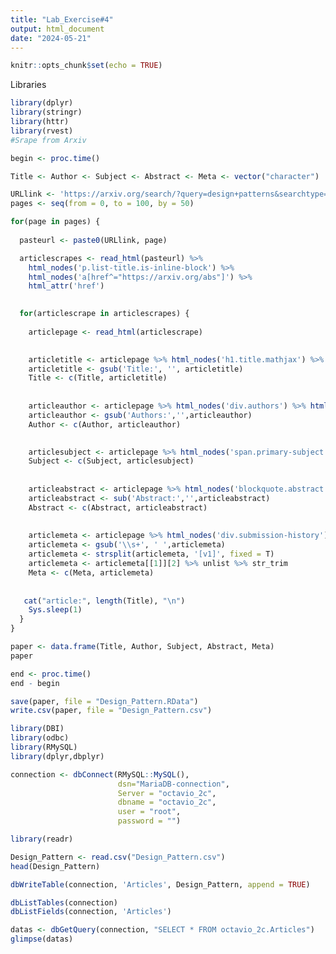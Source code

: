 ```yaml
---
title: "Lab_Exercise#4"
output: html_document
date: "2024-05-21"
---
```


```r
knitr::opts_chunk$set(echo = TRUE)
```

Libraries
```r
library(dplyr)
library(stringr)
library(httr)
library(rvest)
#Srape from Arxiv 

begin <- proc.time()

Title <- Author <- Subject <- Abstract <- Meta <- vector("character")

URLlink <- 'https://arxiv.org/search/?query=design+patterns&searchtype=all&source=header'
pages <- seq(from = 0, to = 100, by = 50)

for(page in pages) {
  
  pasteurl <- paste0(URLlink, page)

  articlescrapes <- read_html(pasteurl) %>% 
    html_nodes('p.list-title.is-inline-block') %>% 
    html_nodes('a[href^="https://arxiv.org/abs"]') %>% 
    html_attr('href')

  
  for(articlescrape in articlescrapes) {
  
    articlepage <- read_html(articlescrape)

    
    articletitle <- articlepage %>% html_nodes('h1.title.mathjax') %>% html_text(TRUE)
    articletitle <- gsub('Title:', '', articletitle)
    Title <- c(Title, articletitle)
    
    
    articleauthor <- articlepage %>% html_nodes('div.authors') %>% html_text(TRUE)
    articleauthor <- gsub('Authors:','',articleauthor)
    Author <- c(Author, articleauthor)
    

    articlesubject <- articlepage %>% html_nodes('span.primary-subject') %>% html_text(TRUE)
    Subject <- c(Subject, articlesubject)
    
  
    articleabstract <- articlepage %>% html_nodes('blockquote.abstract.mathjax') %>% html_text(TRUE)
    articleabstract <- sub('Abstract:','',articleabstract)
    Abstract <- c(Abstract, articleabstract)
    
  
    articlemeta <- articlepage %>% html_nodes('div.submission-history') %>% html_text(TRUE)
    articlemeta <- gsub('\\s+', ' ',articlemeta)
    articlemeta <- strsplit(articlemeta, '[v1]', fixed = T)
    articlemeta <- articlemeta[[1]][2] %>% unlist %>% str_trim
    Meta <- c(Meta, articlemeta)
    
    
   cat("article:", length(Title), "\n")
    Sys.sleep(1)
  }
}

paper <- data.frame(Title, Author, Subject, Abstract, Meta)
paper

end <- proc.time()
end - begin 

save(paper, file = "Design_Pattern.RData")
write.csv(paper, file = "Design_Pattern.csv")
```

```r
library(DBI)
library(odbc)
library(RMySQL)
library(dplyr,dbplyr)

connection <- dbConnect(RMySQL::MySQL(),
                        dsn="MariaDB-connection",
                        Server = "octavio_2c",
                        dbname = "octavio_2c", 
                        user = "root", 
                        password = "") 

```


```r
library(readr)

Design_Pattern <- read.csv("Design_Pattern.csv")
head(Design_Pattern)
```

```r
dbWriteTable(connection, 'Articles', Design_Pattern, append = TRUE)
```

```r
dbListTables(connection)
dbListFields(connection, 'Articles')
```

```r
datas <- dbGetQuery(connection, "SELECT * FROM octavio_2c.Articles")
glimpse(datas)
```